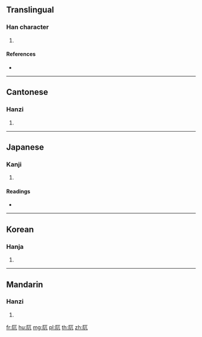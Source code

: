 {{character info/new}}
==Translingual==

===Han character===
{{Han char|rn=170|rad=阜|as=03|sn=6|four=71210|canj=NLMU}}

# {{defn|Han|sort=阜03}}

====References====
* {{Han ref|kx=1345.180|dkj=41550|dj=1848.010|hdz=64115.080|uh=9622|ud=38434|bh=CA56|bd=51798}}

----

==Cantonese==

===Hanzi===
{{yue-hanzi|jyut=ngat6|y=ngat6}}

# {{defn|lang=yue|sort=阜03}}

----

==Japanese==

===Kanji===
{{ja-kanji|grade=|rs=阜03}}

# {{defn|lang=ja|sort=阜03}}

====Readings====
* {{ja-readings|on=[[ごつ]] (gotsu), [[ごち]] (gochi), [[ぎ]] (gi)|kun=|nanori=}}

----

==Korean==

===Hanja===
{{ko-hanja|hangeul=올|eumhun=|rv=ol|mr=ol|y=ol}}

# {{defn|lang=ko|sort=阜03}}

----

==Mandarin==

===Hanzi===
{{cmn-hanzi|pin=[[wù]] ([[wu4]])|wg=wu<sup>4</sup>}}

# {{defn|lang=cmn|sort=阜03}}

[[fr:阢]]
[[hu:阢]]
[[mg:阢]]
[[pl:阢]]
[[th:阢]]
[[zh:阢]]